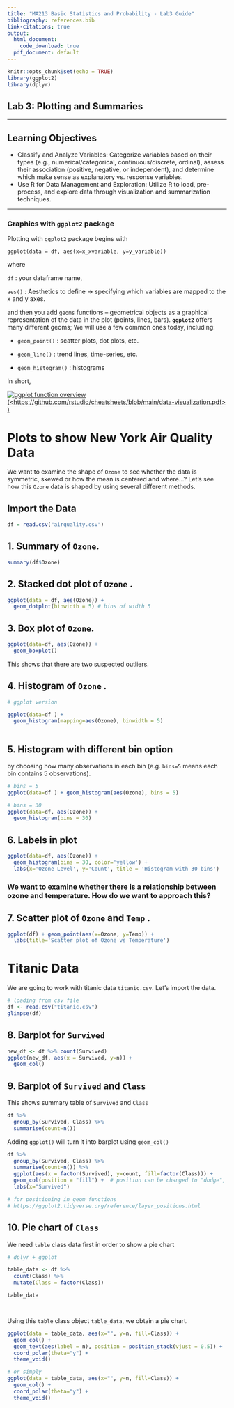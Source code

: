 ```yaml
---
title: "MA213 Basic Statistics and Probability - Lab3 Guide"
bibliography: references.bib
link-citations: true
output:
  html_document:
    code_download: true 
  pdf_document: default
---
```


```r
knitr::opts_chunk$set(echo = TRUE)
library(ggplot2)
library(dplyr)
```

## **Lab 3: Plotting and Summaries**

------------------------------------------------------------------------

## Learning Objectives

-   Classify and Analyze Variables: Categorize variables based on their types (e.g., numerical/categorical, continuous/discrete, ordinal), assess their association (positive, negative, or independent), and determine which make sense as explanatory vs. response variables.
-   Use R for Data Management and Exploration: Utilize R to load, pre-process, and explore data through visualization and summarization techniques.

------------------------------------------------------------------------

### Graphics with `ggplot2` package

Plotting with `ggplot2` package begins with

`ggplot(data = df, aes(x=x_xvariable, y=y_variable))`

where

`df` : your dataframe name,

`aes()` : Aesthetics to define -\> specifying which variables are mapped to the x and y axes.

and then you add `geoms` functions – geometrical objects as a graphical representation of the data in the plot (points, lines, bars). **`ggplot2`** offers many different geoms; We will use a few common ones today, including:

-   `geom_point()` : scatter plots, dot plots, etc.

-   `geom_line()` : trend lines, time-series, etc.

-   `geom_histogram()` : histograms

In short,

[![ggplot function overview (\<https://github.com/rstudio/cheatsheets/blob/main/data-visualization.pdf\> )](ggplot.jpg)](https://github.com/rstudio/cheatsheets/blob/main/data-visualization.pdf)

# Plots to show **New York Air Quality Data**

We want to examine the shape of `Ozone` to see whether the data is symmetric, skewed or how the mean is centered and where...? Let's see how this `Ozone` data is shaped by using several different methods.

## Import the Data

```r
df = read.csv("airquality.csv")
```

## 1. Summary of `Ozone`.

```r

summary(df$Ozone)
```

## 2. Stacked dot plot of `Ozone` .

```r
ggplot(data = df, aes(Ozone)) + 
  geom_dotplot(binwidth = 5) # bins of width 5

```

## 3. Box plot of `Ozone`.

```r
ggplot(data=df, aes(Ozone)) +
  geom_boxplot()

```

This shows that there are two suspected outliers.

## 4. Histogram of `Ozone` .

```r
# ggplot version

ggplot(data=df ) + 
  geom_histogram(mapping=aes(Ozone), binwidth = 5) 
  

```

## 5. Histogram with different bin option

by choosing how many observations in each bin (e.g. `bins=5` means each bin contains 5 observations).

```r


# bins = 5
ggplot(data=df ) + geom_histogram(aes(Ozone), bins = 5)

# bins = 30
ggplot(data=df, aes(Ozone)) + 
  geom_histogram(bins = 30) 


```

## 6. Labels in plot

```r



ggplot(data=df, aes(Ozone)) + 
  geom_histogram(bins = 30, color='yellow') +
  labs(x='Ozone Level', y='Count', title = 'Histogram with 30 bins')


```

### We want to examine whether there is a relationship between ozone and temperature. How do we want to approach this?

## 7. Scatter plot of `Ozone` and `Temp` .

```r

ggplot(df) + geom_point(aes(x=Ozone, y=Temp)) + 
  labs(title='Scatter plot of Ozone vs Temperature')


```

# Titanic Data

We are going to work with titanic data `titanic.csv`. Let's import the data.

```r
# loading from csv file
df <- read.csv("titanic.csv")
glimpse(df)


```

## 8. Barplot for `Survived`

```r

new_df <- df %>% count(Survived)
ggplot(new_df, aes(x = Survived, y=n)) +
  geom_col() 


```

## 9. Barplot of `Survived` and `Class`

This shows summary table of `Survived` and `Class`

```r

df %>% 
  group_by(Survived, Class) %>%
  summarise(count=n()) 

```

Adding `ggplot()` will turn it into barplot using `geom_col()`

```r

df %>% 
  group_by(Survived, Class) %>%
  summarise(count=n()) %>%
  ggplot(aes(x = factor(Survived), y=count, fill=factor(Class))) +
  geom_col(position = "fill") +  # position can be changed to "dodge", "stack", "jitter", "fill"
  labs(x="Survived")

# for positioning in geom functions
# https://ggplot2.tidyverse.org/reference/layer_positions.html


```

## 10. Pie chart of `Class`

We need `table` class data first in order to show a pie chart

```r


# dplyr + ggplot

table_data <- df %>% 
  count(Class) %>%
  mutate(Class = factor(Class))

table_data




```

Using this `table` class object `table_data`, we obtain a pie chart.

```r
ggplot(data = table_data, aes(x="", y=n, fill=Class)) +
  geom_col() +
  geom_text(aes(label = n), position = position_stack(vjust = 0.5)) + 
  coord_polar(theta="y") +
  theme_void()

# or simply 
ggplot(data = table_data, aes(x="", y=n, fill=Class)) +
  geom_col() + 
  coord_polar(theta="y") +
  theme_void()
```
